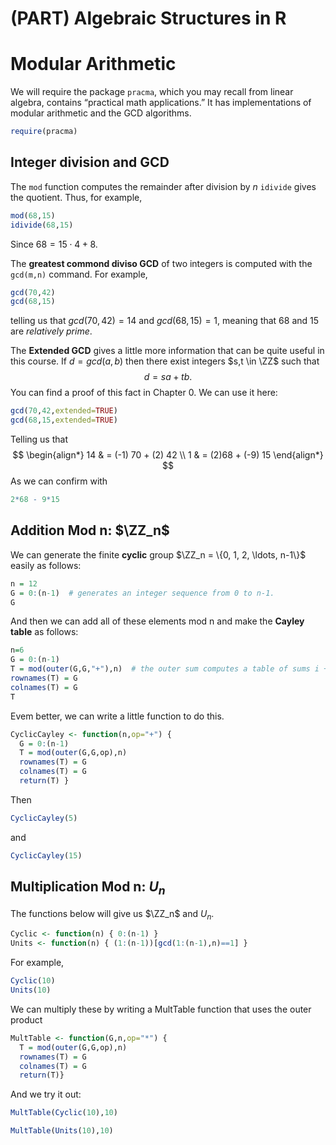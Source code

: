 # (PART) Algebraic Structures in R {-}

# Modular Arithmetic

We will require the package `pracma`, which you may recall from linear algebra, contains "practical math applications." It has implementations of modular arithmetic and the GCD algorithms. 
```r
require(pracma)
```

## Integer division and GCD

The `mod` function computes the remainder after division by $n$ `idivide` gives the quotient. Thus, for example,
```r
mod(68,15)
idivide(68,15)
```
Since $68 = 15 \cdot 4 + 8$.

The **greatest commond diviso GCD** of two integers is computed with the `gcd(m,n)` command. For example,
```r
gcd(70,42)
gcd(68,15)
```
telling us that $gcd(70,42) = 14$ and $gcd(68,15) = 1$, meaning that 68 and 15 are *relatively prime*. 

The **Extended GCD** gives a little more information that can be quite useful in this course. If $d = gcd(a,b)$ then there exist integers $s,t \in \ZZ$ such that
$$
d = s a+ t b.
$$
You can find a proof of this fact in Chapter 0. We can use it here:
```r
gcd(70,42,extended=TRUE)
gcd(68,15,extended=TRUE)
```
Telling us that 
$$
\begin{align*}
14 & = (-1) 70 + (2) 42 \\
1 & = (2)68 + (-9) 15
\end{align*}
$$
As we can confirm with
```r
2*68 - 9*15
```

## Addition Mod n: $\ZZ_n$

We can generate the finite **cyclic** group $\ZZ_n = \{0, 1, 2, \ldots, n-1\}$ easily as follows:

```r
n = 12
G = 0:(n-1)  # generates an integer sequence from 0 to n-1.
G
```

And then we can add all of these elements mod n and make the **Cayley table** as follows: 
```r
n=6
G = 0:(n-1)
T = mod(outer(G,G,"+"),n)  # the outer sum computes a table of sums i + j
rownames(T) = G
colnames(T) = G
T
```

Evem better, we can write a little function to do this.

```r
CyclicCayley <- function(n,op="+") {
  G = 0:(n-1)
  T = mod(outer(G,G,op),n)
  rownames(T) = G
  colnames(T) = G
  return(T) }
```

Then 

```r
CyclicCayley(5)
```
and 

```r
CyclicCayley(15)
```

## Multiplication Mod n: $U_n$

The functions below will give us $\ZZ_n$ and $U_n$.

```r
Cyclic <- function(n) { 0:(n-1) }
Units <- function(n) { (1:(n-1))[gcd(1:(n-1),n)==1] }
```

For example,
```r
Cyclic(10)
Units(10)
```

We can multiply these by writing a MultTable function that uses the outer product

```r
MultTable <- function(G,n,op="*") {
  T = mod(outer(G,G,op),n)
  rownames(T) = G
  colnames(T) = G
  return(T)}
```

And we try it out:
```r
MultTable(Cyclic(10),10)
```
```r
MultTable(Units(10),10)
```

